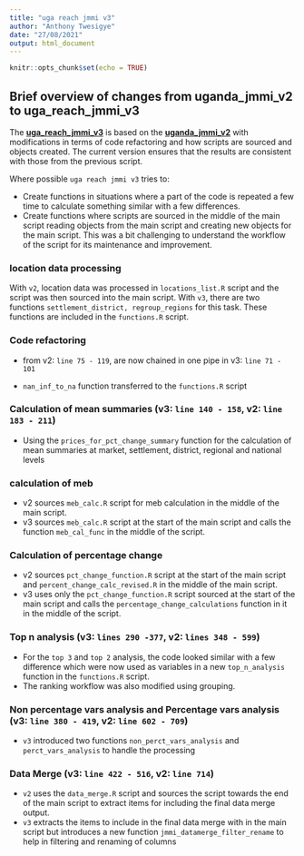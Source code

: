 ```yaml
---
title: "uga reach jmmi v3"
author: "Anthony Twesigye"
date: "27/08/2021"
output: html_document
---
```


```r
knitr::opts_chunk$set(echo = TRUE)
```

## Brief overview of changes from uganda_jmmi_v2 to uga_reach_jmmi_v3

The [**uga_reach_jmmi_v3**](https://github.com/twesigye10/uga_reach_jmmi_v3) is 
based on the [**uganda_jmmi_v2**](https://github.com/twesigye10/uganda_jmmi_v2) 
with modifications in terms of code refactoring and how scripts are sourced and 
objects created.
The current version ensures that the results are consistent with those from the 
previous script.

Where possible `uga reach jmmi v3` tries to:

- Create functions in situations where a part of the code is repeated a few time 
to calculate something similar with a few differences.
- Create functions where scripts are sourced in the middle of the main script 
reading objects from the main script and creating new objects for the main script. 
This was a bit challenging to understand the workflow of the script for 
its maintenance and improvement.

### location data processing

With `v2`, location data was processed in `locations_list.R` script and the script 
was then sourced into the main script. 
With `v3`, there are two functions `settlement_district, regroup_regions` for this task.
These functions are included in the `functions.R` script.

### Code refactoring

- from v2: `line 75 - 119`, are now chained in one pipe in v3: `line 71 - 101`

- `nan_inf_to_na` function transferred to the `functions.R` script

### Calculation of mean summaries (v3: `line 140 - 158`, v2: `line 183 - 211`)
- Using the `prices_for_pct_change_summary` function for the calculation of mean 
summaries at market, settlement, district, regional and national levels

### calculation of meb

- v2 sources `meb_calc.R` script for meb calculation in the middle of the main script.
- v3 sources `meb_calc.R` script at the start of the main script and calls the 
function `meb_cal_func` in the middle of the script.

### Calculation of percentage change

- v2 sources `pct_change_function.R` script at the start of the main script and
`percent_change_calc_revised.R` in the middle of the main script.
- v3 uses only the `pct_change_function.R` script sourced at the start of 
the main script and calls the `percentage_change_calculations` function in it in 
the middle of the script.

### Top n analysis (v3: `lines 290 -377`, v2: `lines 348 - 599`)

- For the `top 3` and `top 2` analysis, the code looked similar with a few difference 
which were now used as variables in a new `top_n_analysis` function in the `functions.R`
script.
- The ranking workflow was also modified using grouping.


### Non percentage vars analysis and Percentage vars analysis (v3: `line 380 - 419`, v2: `line 602 - 709`)

- `v3` introduced two functions `non_perct_vars_analysis` and `perct_vars_analysis` to
handle the processing

### Data Merge (v3: `line 422 - 516`, v2: `line 714`)

- `v2` uses the `data_merge.R` script and sources the script towards the end of 
the main script to extract items for including the final data merge output.
- `v3` extracts the items to include in the final data merge with in the main script
but introduces a new function `jmmi_datamerge_filter_rename` to help in filtering 
and renaming of columns
